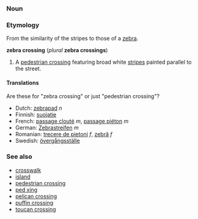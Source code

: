 ===Noun===
===Etymology===
From the similarity of the stripes to those of a [[zebra]].

'''zebra crossing''' (''plural'' '''zebra crossings''')

#A [[pedestrian crossing]] featuring broad white [[stripe]]s painted parallel to the street.

====Translations====

Are these for "zebra crossing" or just "pedestrian crossing"?

*Dutch: [[zebrapad]] ''n''
*Finnish: [[suojatie]]
*French: [[passage clouté]] ''m'', [[passage piéton]] ''m''
*German: [[Zebrastreifen]] ''m''
*Romanian: [[trecere de pietoni]] ''f'', [[zebră]] ''f''
*Swedish: [[övergångsställe]]

===See also===
*[[crosswalk]]
*[[island]]
*[[pedestrian crossing]]
*[[ped xing]]
*[[pelican crossing]]
*[[puffin crossing]]
*[[toucan crossing]]